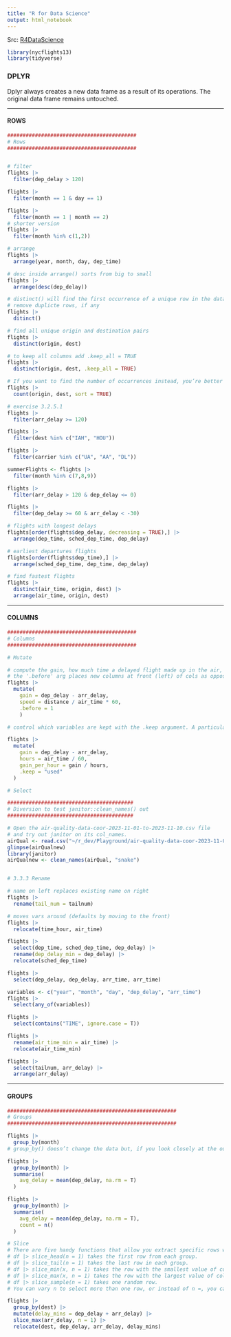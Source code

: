 ```yaml
---
title: "R for Data Science"
output: html_notebook
---
```


Src: [R4DataScience](https://r4ds.hadley.nz/)

```r
library(nycflights13)
library(tidyverse)
```

### DPLYR
Dplyr always creates a new data frame as a result of its operations.  The original data frame remains untouched.

---

#### ROWS


```r
##########################################
# Rows
##########################################


# filter
flights |> 
  filter(dep_delay > 120)

flights |> 
  filter(month == 1 & day == 1)

flights |> 
  filter(month == 1 | month == 2)
# shorter version
flights |> 
  filter(month %in% c(1,2))

# arrange
flights |> 
  arrange(year, month, day, dep_time)

# desc inside arrange() sorts from big to small
flights |> 
  arrange(desc(dep_delay))

# distinct() will find the first occurrence of a unique row in the dataset and discard the rest.
# remove duplicte rows, if any
flights |> 
  ditinct()

# find all unique origin and destination pairs
flights |> 
  distinct(origin, dest)

# to keep all columns add .keep_all = TRUE
flights |> 
  distinct(origin, dest, .keep_all = TRUE)

# If you want to find the number of occurrences instead, you’re better off swapping distinct() for count(), and with the sort = TRUE argument you can arrange them in descending order of number of occurrences.
flights |> 
  count(origin, dest, sort = TRUE)

# exercise 3.2.5.1
flights |> 
  filter(arr_delay >= 120)

flights |> 
  filter(dest %in% c("IAH", "HOU"))

flights |> 
  filter(carrier %in% c("UA", "AA", "DL"))

summerFlights <- flights |>   
  filter(month %in% c(7,8,9))

flights |> 
  filter(arr_delay > 120 & dep_delay <= 0)

flights |> 
  filter(dep_delay >= 60 & arr_delay < -30)

# flights with longest delays
flights[order(flights$dep_delay, decreasing = TRUE),] |> 
  arrange(dep_time, sched_dep_time, dep_delay)

# earliest departures flights
flights[order(flights$dep_time),] |> 
  arrange(sched_dep_time, dep_time, dep_delay)

# find fastest flights
flights |> 
  distinct(air_time, origin, dest) |> 
  arrange(air_time, origin, dest)
```

---

#### COLUMNS

```r
##########################################
# Columns
##########################################

# Mutate

# compute the gain, how much time a delayed flight made up in the air, and the speed in miles per hour.
# the '.before' arg places new columns at front (left) of cols as opposed to rear (right)
flights |> 
  mutate(
    gain = dep_delay - arr_delay,
    speed = distance / air_time * 60,
    .before = 1
    )

# control which variables are kept with the .keep argument. A particularly useful argument is "used" which specifies that we only keep the columns that were involved or created in the mutate() step.

flights |> 
  mutate(
    gain = dep_delay - arr_delay,
    hours = air_time / 60,
    gain_per_hour = gain / hours,
    .keep = "used"
  )

# Select

#########################################
# Diversion to test janitor::clean_names() out
#########################################

# Open the air-quality-data-coor-2023-11-01-to-2023-11-10.csv file
# and try out janitor on its col_names.
airQual <- read.csv("~/r_dev/Playground/air-quality-data-coor-2023-11-01-to-2023-11-10.csv")
glimpse(airQualnew)
library(janitor)
airQualnew <- clean_names(airQual, "snake")


# 3.3.3 Rename

# name on left replaces existing name on right
flights |> 
  rename(tail_num = tailnum)

# moves vars around (defaults by moving to the front)
flights |> 
  relocate(time_hour, air_time)

flights |> 
  select(dep_time, sched_dep_time, dep_delay) |> 
  rename(dep_delay_min = dep_delay) |> 
  relocate(sched_dep_time)

flights |> 
  select(dep_delay, dep_delay, arr_time, arr_time)

variables <- c("year", "month", "day", "dep_delay", "arr_time")
flights |> 
  select(any_of(variables))

flights |> 
  select(contains("TIME", ignore.case = T))

flights |> 
  rename(air_time_min = air_time) |> 
  relocate(air_time_min)

flights |> 
  select(tailnum, arr_delay) |> 
  arrange(arr_delay)
```

---

#### GROUPS

```r

#######################################################
# Groups
#######################################################

flights |> 
  group_by(month)
# group_by() doesn’t change the data but, if you look closely at the output, you’ll notice that the output indicates that it is “grouped by” month (Groups: month [12]). This means subsequent operations will now work “by month”. group_by() adds this grouped feature (referred to as class) to the data frame, which changes the behaviour of the subsequent verbs applied to the data.

flights |> 
  group_by(month) |> 
  summarise(
    avg_delay = mean(dep_delay, na.rm = T)
  )

flights |> 
  group_by(month) |> 
  summarise(
    avg_delay = mean(dep_delay, na.rm = T),
    count = n()
  )

# Slice
# There are five handy functions that allow you extract specific rows within each group:
# df |> slice_head(n = 1) takes the first row from each group.
# df |> slice_tail(n = 1) takes the last row in each group.
# df |> slice_min(x, n = 1) takes the row with the smallest value of column x.
# df |> slice_max(x, n = 1) takes the row with the largest value of column x.
# df |> slice_sample(n = 1) takes one random row.
# You can vary n to select more than one row, or instead of n =, you can use prop = 0.1 to select (e.g.) 10% of the rows in each group. For example, the following code finds the flights that are most delayed upon arrival at each destination:

flights |> 
  group_by(dest) |> 
  mutate(delay_mins = dep_delay + arr_delay) |> 
  slice_max(arr_delay, n = 1) |> 
  relocate(dest, dep_delay, arr_delay, delay_mins)
```

